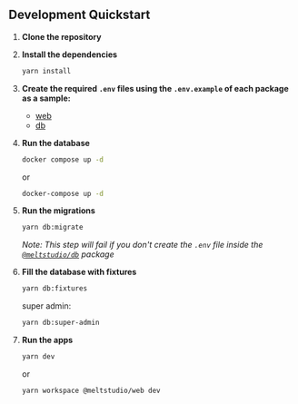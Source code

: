 ## Development Quickstart

1. **Clone the repository**

2. **Install the dependencies**

   ```bash
   yarn install
   ```

3. **Create the required `.env` files using the `.env.example` of each package as a sample:**

   - [web](./apps/web/.env.example)
   - [db](./packages/db/.env.example)

4. **Run the database**

   ```bash
   docker compose up -d
   ```

   or

   ```bash
   docker-compose up -d
   ```

5. **Run the migrations**

   ```bash
   yarn db:migrate
   ```

   _Note: This step will fail if you don't create the `.env` file inside the [`@meltstudio/db`](./packages/db/) package_

6. **Fill the database with fixtures**

   ```bash
   yarn db:fixtures
   ```

   super admin:
   ```bash
   yarn db:super-admin
   ```

7. **Run the apps**

   ```bash
   yarn dev
   ```

   or

   ```bash
   yarn workspace @meltstudio/web dev
   ```

